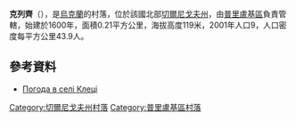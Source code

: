 {{coord|50|40|2|N|32|10|37|E|scale:100000|display=title}}

'''克列齊'''（{{lang-uk|Клеці}}），是[[烏克蘭|烏克蘭]]的村落，位於該國北部[[切爾尼戈夫州|切爾尼戈夫州]]，由[[普里盧基區|普里盧基區]]負責管轄，始建於1600年，面積0.21平方公里，海拔高度119米，2001年人口9，人口密度每平方公里43.9人。

==參考資料==
* [http://weather.in.ua/ua/chernigovskaja/10666 Погода в селі Клеці]{{Wayback|url=http://weather.in.ua/ua/chernigovskaja/10666 |date=20111220110201 }}

[[Category:切爾尼戈夫州村落|Category:切爾尼戈夫州村落]]
[[Category:普里盧基區村落|Category:普里盧基區村落]]


{{Chernihiv-geo-stub}}